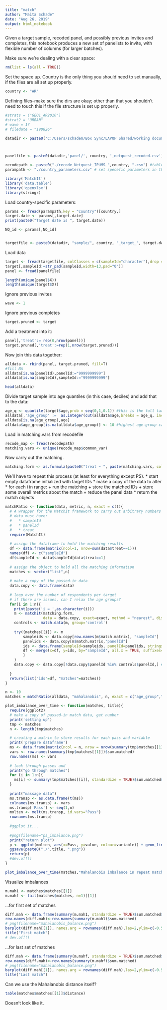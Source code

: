 ```yaml
---
title: "match"
author: "Maita Schade"
date: "Aug 26, 2019"
output: html_notebook
---
```



Given a target sample, recoded panel, and possibly previous invites and completes, this notebook produces a new set of panelists to invite, with flexible number of columns (for larger batches).

Make sure we're dealing with a clear space:
```r
rm(list = ls(all = TRUE))
```

Set the space up. Country is the only thing you should need to set manually, if the files are all set up properly.
```r
country <- "AR"
```

Defining files--make sure the dirs are okay; other than that you shouldn't need to touch this if the file structure is set up properly.
```r
#strats = ("GEO1_AR2010")
#strat2 = "URBAN"
# wave = 17
# filedate = "190826"

datadir <- paste0('C:/Users/schadem/Box Sync/LAPOP Shared/working documents/maita/Coordination/Noam Argentina Panel/Matching process/Data/',country,'/')



panelfile <- paste0(datadir,'panel/', country, '_netquest_recoded.csv')

recodepath <- paste0("./recode_Netquest_IPUMS_",country, ".csv") #table specifying recodes
parampath <- "./country_parameters.csv" # set specefic parameters in this file

```


```r
library('MatchIt')
library('data.table')
library('openxlsx')
library(stringr)
```

Load country-specific parameters:
```r
params <- fread(parampath,key = "country")[country,]
target.date <- params[,target.date]
print(paste0("Target date is ", target.date))

NQ_id <- params[,NQ_id]


targetfile <- paste0(datadir, "sample/", country, "_target_", target.date, ".csv")
```




Load data
```r
target <- fread(targetfile, colClasses = c(sampleId="character"),drop = c("censusId"))
target[,sampleId:=str_pad(sampleId,width=13,pad="0")]
panel <- fread(panelfile)

length(unique(panel$X))
length(unique(target$X))
```


Ignore previous invites
```r
wave <- 1
```


Ignore previous completes
```r
target.pruned <- target
```



Add a treatment into it:
```r
panel[,'treat':= rep(0,nrow(panel))]
target.pruned[,'treat':=rep(1,nrow(target.pruned))]
```

Now join this data together:
```r
alldata <- rbind(panel, target.pruned, fill=T)
#fill NA
alldata[is.na(panelId),panelId:="9999999999"]
alldata[is.na(sampleId),sampleId:="9999999999"]

head(alldata)
```

Divide target sample into age quantiles (in this case, deciles) and add that to the data:
```r
age_q <- quantile(target$age,prob = seq(0,1,0.1)) #this is the full target
alldata[,'age_group' :=  as.integer(cut(alldata$age,breaks = age_q, include.lowest = TRUE))]
alldata[is.na(age_group),age]
alldata$age_group[is.na(alldata$age_group)] <- 10 #highest age-group can get lost; fill it in
```


Load in matching.vars from recodefile
```r
recode_map <- fread(recodepath)
matching.vars <- unique(recode_map$common_var)
```

Now carry out the matching. 
```r
matching.form <- as.formula(paste0("treat ~ ", paste(matching.vars, collapse=' + ')))
```


We'll have to repeat this process (at least for everything except PS). 
* start empty dataframe initialized with target IDs
* make a copy of the data to alter
* for each i in range:
  + run the matching
  + store the matched IDs
  + store some overall metrics about the match
  + reduce the panel data
* return the match objects

```r
matchRatio <- function(data, metric, n, exact = c()){
  # A wrapper for the MatchIt framework to carry out arbitrary numbers of successive matches
  # data must have:
  #   * sampleId
  #   * panelId
  #   * treat
  require(MatchIt)
    
  # assign the dataframe to hold the matching results
  df <- data.frame(matrix(ncol=1, nrow=sum(data$treat==1)))
  names(df) <- c("sampleId")
  df$sampleId <- data$sampleId[data$treat==1]
  
  # assign the object to hold all the matching information
  matches <- vector("list",n)
  
  # make a copy of the passed-in data
  data.copy <- data.frame(data)
  
  # loop over the number of respondents per target
  # if there are issues, can I relax the age groups?
  for(i in 1:n){
    print(paste('i = ',as.character(i)))
    m <- matchit(matching.form, 
                 data = data.copy, exact=exact, method = "nearest", distance = metric)
    controls <- match.data(m, group='control')
    
    try({matches[[i]] <- m
        sampleids <- data.copy[row.names(m$match.matrix), "sampleId"]
        panelids <- data.copy[m$match.matrix,"panelId"]
        ids <- data.frame(sampleId=sampleids, panelId=panelids, stringsAsFactors = F)
        df <- merge(x=df, y=ids, by="sampleId", all.x = TRUE, suffixes=c("",as.character(i)))
        } 
    )
    data.copy <- data.copy[!data.copy$panelId %in% controls$panelId,] # not relying on rownames
    
  }
  return(list("ids"=df, "matches"=matches))
}

```



```r
n <- 10
matches = matchRatio(alldata, "mahalanobis", n, exact = c("age_group","gend"))
```


```r
plot_imbalance_over_time <- function(matches, title){
  require(ggplot2)
  # make a copy of passed-in match data, get number
  print('setting up')
  tmp <- matches
  n <- length(tmp$matches)

  # creating a matrix to store results for each pass and variable  
  print('prepare dataframe')
  ms <- data.frame(matrix(ncol = n, nrow = nrow(summary(tmp$matches[[1]])$sum.matched)))
  vars <- row.names(summary(tmp$matches[[1]])$sum.matched)
  row.names(ms) <- vars
  
  # look through passes and
  print("go through matches")
  for (i in 1:n){
    ms[i] <- summary(tmp$matches[[i]], standardize = TRUE)$sum.matched$`Std. Mean Diff.`
  } 
  
  print("massage data")
  ms.transp <- as.data.frame(t(ms))
  colnames(ms.transp) <- vars
  ms.transp['Pass'] <- seq(1,n)
  molten <- melt(ms.transp, id.vars="Pass")
  rownames(ms.transp)
  
  #ggplot it...
  
  #png(filename="ps_imbalance.png")
  print("return plot")
  p <- ggplot(molten, aes(x=Pass, y=value, colour=variable)) + geom_line() + labs(y= "Balance",title=title) + theme(aspect.ratio = 10/16) + coord_cartesian(ylim = c(-1.5, 1.5)) 
  ggsave(paste0("./",title, ".png"))
  return(p)
  #dev.off()
}
```
```r
plot_imbalance_over_time(matches,"Mahalanobis imbalance in repeat matching")
```

Visualize imbalances
```r
m.mah1 <- matches$matches[[1]]
m.mahf <- tail(matches$matches, n=1)[[1]]
```

...for first set of matches
```r
diff.mah <- data.frame(summary(m.mah1, standardize = TRUE)$sum.matched$`Std. Mean Diff.`)
row.names(diff.mah)<-row.names(summary(m.mah1)$sum.matched)
# png(filename="mahalanobis_balance.png")
barplot(diff.mah[[1]], names.arg = rownames(diff.mah),las=2,ylim=c(-0.5,0.5))
title("First match")
# dev.off()

```
...for last set of matches
```r
diff.mah <- data.frame(summary(m.mahf, standardize = TRUE)$sum.matched$`Std. Mean Diff.`)
row.names(diff.mah)<-row.names(summary(m.mahf)$sum.matched)
# png(filename="mahalanobis_balance.png")
barplot(diff.mah[[1]], names.arg = rownames(diff.mah),las=2,ylim=c(-0.5,0.5))
title("Last match")
```

Can we use the Mahalanobis distance itself?
```r
table(matches$matches[[1]]$distance)
```
Doesn't look like it.

